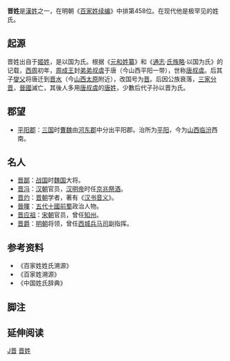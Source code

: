 {{姓氏
|姓氏=晋
|繁體=晉
|簡體=晋
|拼音=Jìn
|中国大陆=Jin
|台湾=
|香港=Chun
|澳门=
|新加坡=
|马来西亚=
|越南=Tấn
|韩国=진
|反切=
|同音字=
|堂号=
|郡望=
}}

'''晋姓'''是[[漢姓|漢姓]]之一，在明朝《[[百家姓续编|百家姓续编]]》中排第458位。在现代他是极罕见的姓氏。

== 起源 ==
晋姓出自于[[姬姓|姬姓]]，是以国为氏。根据《[[元和姓纂|元和姓纂]]》和《[[通志|通志]]·[[氏族略|氏族略]]·以国为氏》的记载，[[西周|西周]]初年，[[周成王|周成王]]封[[弟弟|弟弟]][[叔虞|叔虞]]于唐（今山西平阳一带），世称[[唐叔虞|唐叔虞]]。后其子[[燮父|燮父]]将唐迁到[[晋水|晋水]]（今[[山西|山西]][[太原|太原]]附近），改国号为[[晋|晋]]。后因公族衰落，[[三家分晋|三家分晋]]，[[晉國|晉國]]滅亡，其後人多用[[唐叔虞|唐叔虞]]的[[唐姓|唐姓]]，少數后代子孙以晋为氏。

== 郡望 ==
*[[平阳郡|平阳郡]]：[[三国|三国]]时[[曹魏|曹魏]]由[[河東郡_(中國)|河东郡]]中分出平阳郡。治所为[[平阳|平阳]]，今为[[山西|山西]][[临汾|临汾]]西南。

==名人==
*[[晋鄙|晋鄙]]：[[战国|战国]]时[[魏国|魏国]]大将。
*[[晋冯|晋冯]]：[[汉朝|汉朝]]官员，[[汉明帝|汉明帝]]时任[[京兆|京兆]][[祭酒|祭酒]]。
*[[晋灼|晋灼]]：[[晋朝|晋朝]]学者，著有《[[汉书音义|汉书音义]]》。
*[[晉暉|晉暉]]：[[五代十國|五代十國]][[前蜀|前蜀]]政治人物。
*[[晋应祖|晋应祖]]：[[宋朝|宋朝]]官员，曾任[[知州|知州]]。
*[[晋爵|晋爵]]：[[明朝|明朝]]将领，曾任[[西城兵马司|西城兵马司]]副指挥。

== 参考资料 ==
{{Reflist|2}}
*《百家姓姓氏溯源》
*《百家姓溯源》
*《中国姓氏辞典》

==脚注==
<references group="注释"/>

== 延伸阅读 ==
{{Wikisource further reading}}

[[Category:漢姓|J晋]]
[[Category:晋姓|]]